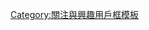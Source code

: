 {{Userbox
  |id=[[File:Evl53201b pic.jpg|45px]]
  |id-s = F9DFAE
  |id-c = #000000
  |info = 這個用戶喜愛'''[[西游记]]'''。
  |info-c = #FFF555
  |info-s = 10
  |border-c = #CFECEC
}}
<includeonly>[[Category:喜歡西遊記的維基人|{{PAGENAME}}]]</includeonly>
<noinclude>[[Category:關注與興趣用戶框模板]]</noinclude>